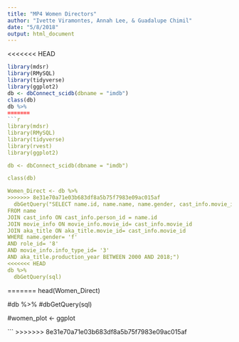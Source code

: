 ```yaml
---
title: "MP4 Women Directors"
author: "Ivette Viramontes, Annah Lee, & Guadalupe Chimil"
date: "5/8/2018"
output: html_document
---
```


<<<<<<< HEAD
```r
library(mdsr)
library(RMySQL)
library(tidyverse)
library(ggplot2)
db <- dbConnect_scidb(dbname = "imdb")
class(db)
db %>%
=======
```r
library(mdsr)
library(RMySQL)
library(tidyverse) 
library(rvest)
library(ggplot2)

db <- dbConnect_scidb(dbname = "imdb")

class(db)

Women_Direct <- db %>%
>>>>>>> 8e31e70a71e03b683df8a5b75f7983e09ac015af
  dbGetQuery("SELECT name.id, name.name, name.gender, cast_info.movie_id, cast_info.role_id, movie_info.info_type_id, movie_info.info, aka_title.production_year
FROM name
JOIN cast_info ON cast_info.person_id = name.id 
JOIN movie_info ON movie_info.movie_id= cast_info.movie_id
JOIN aka_title ON aka_title.movie_id= cast_info.movie_id
WHERE name.gender= 'f'
AND role_id= '8'
AND movie_info.info_type_id= '3'
AND aka_title.production_year BETWEEN 2000 AND 2018;")
<<<<<<< HEAD
db %>%
  dbGetQuery(sql)
```

=======
head(Women_Direct) 

#db %>%
  #dbGetQuery(sql)

#women_plot <- ggplot

```
>>>>>>> 8e31e70a71e03b683df8a5b75f7983e09ac015af
